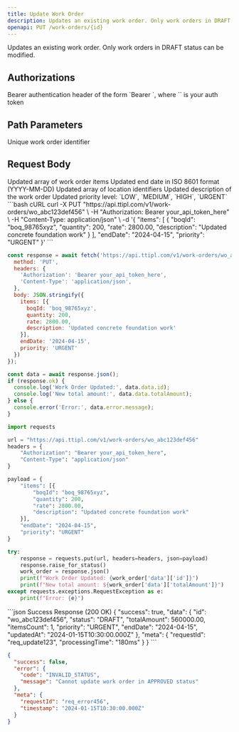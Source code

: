 ```yaml
---
title: Update Work Order
description: Updates an existing work order. Only work orders in DRAFT status can be modified
openapi: PUT /work-orders/{id}
---
```


Updates an existing work order. Only work orders in DRAFT status can be modified.

## Authorizations

<ParamField header="Authorization" type="string" required>
  Bearer authentication header of the form `Bearer <token>`, where `<token>` is your auth token
</ParamField>

## Path Parameters

<ParamField path="id" type="string" required>
  Unique work order identifier
</ParamField>

## Request Body

<ParamField body="items" type="array">
  Updated array of work order items
</ParamField>

<ParamField body="endDate" type="string">
  Updated end date in ISO 8601 format (YYYY-MM-DD)
</ParamField>

<ParamField body="locations" type="array">
  Updated array of location identifiers
</ParamField>

<ParamField body="description" type="string">
  Updated description of the work order
</ParamField>

<ParamField body="priority" type="string">
  Updated priority level: `LOW`, `MEDIUM`, `HIGH`, `URGENT`
</ParamField>

<RequestExample>
```bash cURL
curl -X PUT "https://api.ttipl.com/v1/work-orders/wo_abc123def456" \
  -H "Authorization: Bearer your_api_token_here" \
  -H "Content-Type: application/json" \
  -d '{
    "items": [
      {
        "boqId": "boq_98765xyz",
        "quantity": 200,
        "rate": 2800.00,
        "description": "Updated concrete foundation work"
      }
    ],
    "endDate": "2024-04-15",
    "priority": "URGENT"
  }'
```

```javascript JavaScript
const response = await fetch('https://api.ttipl.com/v1/work-orders/wo_abc123def456', {
  method: 'PUT',
  headers: {
    'Authorization': 'Bearer your_api_token_here',
    'Content-Type': 'application/json',
  },
  body: JSON.stringify({
    items: [{
      boqId: 'boq_98765xyz',
      quantity: 200,
      rate: 2800.00,
      description: 'Updated concrete foundation work'
    }],
    endDate: '2024-04-15',
    priority: 'URGENT'
  })
});

const data = await response.json();
if (response.ok) {
  console.log('Work Order Updated:', data.data.id);
  console.log('New total amount:', data.data.totalAmount);
} else {
  console.error('Error:', data.error.message);
}
```

```python Python
import requests

url = "https://api.ttipl.com/v1/work-orders/wo_abc123def456"
headers = {
    "Authorization": "Bearer your_api_token_here",
    "Content-Type": "application/json"
}

payload = {
    "items": [{
        "boqId": "boq_98765xyz",
        "quantity": 200,
        "rate": 2800.00,
        "description": "Updated concrete foundation work"
    }],
    "endDate": "2024-04-15",
    "priority": "URGENT"
}

try:
    response = requests.put(url, headers=headers, json=payload)
    response.raise_for_status()
    work_order = response.json()
    print(f"Work Order Updated: {work_order['data']['id']}")
    print(f"New total amount: ${work_order['data']['totalAmount']}")
except requests.exceptions.RequestException as e:
    print(f"Error: {e}")
```
</RequestExample>

<ResponseExample>
```json Success Response (200 OK)
{
  "success": true,
  "data": {
    "id": "wo_abc123def456",
    "status": "DRAFT",
    "totalAmount": 560000.00,
    "itemsCount": 1,
    "priority": "URGENT",
    "endDate": "2024-04-15",
    "updatedAt": "2024-01-15T10:30:00.000Z"
  },
  "meta": {
    "requestId": "req_update123",
    "processingTime": "180ms"
  }
}
```

```json Error Response (400 Bad Request)
{
  "success": false,
  "error": {
    "code": "INVALID_STATUS",
    "message": "Cannot update work order in APPROVED status"
  },
  "meta": {
    "requestId": "req_error456",
    "timestamp": "2024-01-15T10:30:00.000Z"
  }
}
```
</ResponseExample>